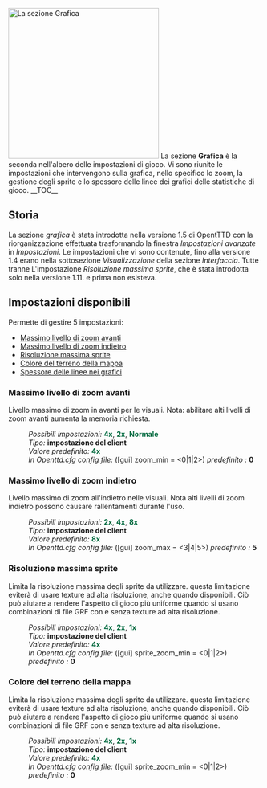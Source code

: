 {{it/Manuale/Menu}}
{{it/Manuale/Settaggi/MenuImp}}
[[File:it/Manuale/Impostazioni grafica.png|thumb|300px|left|La sezione ''Grafica'']]
La sezione '''Grafica''' è la seconda nell'albero delle impostazioni di gioco. Vi sono riunite le impostazioni che intervengono sulla grafica, nello specifico lo zoom, la gestione degli sprite e lo spessore delle linee dei grafici delle statistiche di gioco.
__TOC__
==Storia==
La sezione ''grafica'' è stata introdotta nella versione 1.5 di OpentTTD con la riorganizzazione effettuata trasformando la finestra ''Impostazioni avanzate'' in ''Impostazioni''. Le impostazioni che vi sono contenute, fino alla versione 1.4 erano nella sottosezione ''Visualizzazione'' della sezione ''Interfaccia''. Tutte tranne L'impostazione ''Risoluzione massima sprite'', che è stata introdotta solo nella versione 1.11. e prima non esisteva.
==Impostazioni disponibili==
Permette di gestire 5 impostazioni:
*[[it/Manuale/Settaggi/Grafica#Massimo livello di zoom avanti|Massimo livello di zoom avanti]]
*[[it/Manuale/Settaggi/Grafica#Massimo livello di zoom indietro|Massimo livello di zoom indietro]]
*[[it/Manuale/Settaggi/Grafica#Risoluzione massima sprite|Risoluzione massima sprite]]
*[[it/Manuale/Settaggi/Grafica#Colore del terreno della mappa|Colore del terreno della mappa]]
*[[it/Manuale/Settaggi/Grafica#Spessore delle linee nei grafici|Spessore delle linee nei grafici]]
===Massimo livello di zoom avanti===
{{it/Funzione|1.2|float=right|text=(dalla [[en/Archive/OpenTTD/OpenTTD 1.2.0#1-2-0-beta1-2011-12-24|1.2]] r.23316) }}
Livello massimo di zoom in avanti per le visuali. Nota: abilitare alti livelli di zoom avanti aumenta la memoria richiesta.
:''Possibili impostazioni:'' <span style="color:#00693E">'''4x'''</span>, <span style="color:#00693E">'''2x'''</span>, <span style="color:#00693E">'''Normale'''</span>
:''Tipo:'' '''impostazione del client'''
:''Valore predefinito:'' <span style="color:#00693E">'''4x'''</span>  
:''In Openttd.cfg config file:'' ([gui] zoom_min = <0|1|2>) ''predefinito :'' '''0'''
{{en/-}}
===Massimo livello di zoom indietro===
{{it/Funzione|1.2|float=right|text=(dalla [[en/Archive/OpenTTD/OpenTTD 1.2.0#1-2-0-beta1-2011-12-24|1.2]] r23316)}}  
Livello massimo di zoom all'indietro nelle visuali. Nota alti livelli di zoom indietro possono causare rallentamenti durante l'uso.
:''Possibili impostazioni:'' <span style="color:#00693E">'''2x'''</span>, <span style="color:#00693E">'''4x'''</span>, <span style="color:#00693E">'''8x'''</span>
:''Tipo:'' '''impostazione del client'''
:''Valore predefinito:'' <span style="color:#00693E">'''8x'''</span>  
:''In Openttd.cfg config file:'' ([gui] zoom_max = <3|4|5>) ''predefinito :'' '''5'''
{{en/-}}
===Risoluzione massima sprite===
{{it/Funzione|1.11|float=right|text=(dalla 1.11)}}
Limita la risoluzione massima degli sprite da utilizzare. questa limitazione eviterà di usare texture ad alta risoluzione, anche quando disponibili. Ciò può aiutare a rendere l'aspetto di gioco più uniforme quando si usano combinazioni di file GRF con e senza texture ad alta risoluzione.
:''Possibili impostazioni:'' <span style="color:#00693E">'''4x'''</span>, <span style="color:#00693E">'''2x'''</span>, <span style="color:#00693E">'''1x'''</span>
:''Tipo:'' '''impostazione del client'''
:''Valore predefinito:'' <span style="color:#00693E">'''4x'''</span>  
:''In Openttd.cfg config file:'' ([gui] sprite_zoom_min = <0|1|2>) ''predefinito :'' '''0'''
{{en/-}}
===Colore del terreno della mappa===
{{it/Funzione|1.0|float=right|text=(dalla [[en/Archive/OpenTTD/OpenTTD 1.0.0#1-0-0-rc1-2010-02-18|1.0]] r19064)}}
Limita la risoluzione massima degli sprite da utilizzare. questa limitazione eviterà di usare texture ad alta risoluzione, anche quando disponibili. Ciò può aiutare a rendere l'aspetto di gioco più uniforme quando si usano combinazioni di file GRF con e senza texture ad alta risoluzione.
:''Possibili impostazioni:'' <span style="color:#00693E">'''4x'''</span>, <span style="color:#00693E">'''2x'''</span>, <span style="color:#00693E">'''1x'''</span>
:''Tipo:'' '''impostazione del client'''
:''Valore predefinito:'' <span style="color:#00693E">'''4x'''</span>  
:''In Openttd.cfg config file:'' ([gui] sprite_zoom_min = <0|1|2>) ''predefinito :'' '''0'''
{{en/-}}
